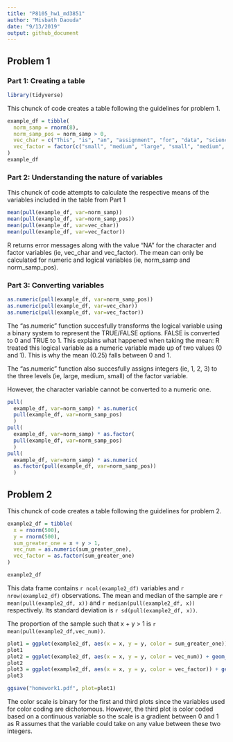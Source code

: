 ```yaml
---
title: "P8105_hw1_md3851"
author: "Misbath Daouda"
date: "9/13/2019"
output: github_document
---
```




## Problem 1
### Part 1: Creating a table 

```r
library(tidyverse)
```

This chunck of code creates a table following the guidelines for problem 1.
```r
example_df = tibble(
  norm_samp = rnorm(8),
  norm_samp_pos = norm_samp > 0,
  vec_char = c("This", "is", "an", "assignment", "for", "data", "science", "class"),
  vec_factor = factor(c("small", "medium", "large", "small", "medium", "large", "small", "small"))
)
example_df
```

### Part 2: Understanding the nature of variables  
This chunck of code attempts to calculate the respective means of the variables included in the table from Part 1 
```r
mean(pull(example_df, var=norm_samp))
mean(pull(example_df, var=norm_samp_pos))
mean(pull(example_df, var=vec_char))
mean(pull(example_df, var=vec_factor))
```
R returns error messages along with the value "NA" for the character and factor variables (ie, vec_char and vec_factor). The mean can only be calculated for numeric and logical variables (ie, norm_samp and norm_samp_pos).

### Part 3: Converting variables 
```r
as.numeric(pull(example_df, var=norm_samp_pos))
as.numeric(pull(example_df, var=vec_char))
as.numeric(pull(example_df, var=vec_factor))
```
The "as.numeric" function succesfully transforms the logical variable using a binary system to represent the TRUE/FALSE options. FALSE is converted to 0 and TRUE to 1. This explains what happened when taking the mean: R treated this logical variable as a numeric variable made up of two values (0 and 1). This is why the mean (0.25) falls between 0 and 1. 

The "as.numeric" function also succesfully assigns integers (ie, 1, 2, 3) to the three levels (ie, large, medium, small) of the factor variable. 

However, the character variable cannot be converted to a numeric one. 

```r
pull(
  example_df, var=norm_samp) * as.numeric(
  pull(example_df, var=norm_samp_pos)
  )
pull(
  example_df, var=norm_samp) * as.factor(
  pull(example_df, var=norm_samp_pos)
  )
pull(
  example_df, var=norm_samp) * as.numeric(
  as.factor(pull(example_df, var=norm_samp_pos))
  ) 
```

## Problem 2
This chunck of code creates a table following the guidelines for problem 2.
```r
example2_df = tibble(
  x = rnorm(500),
  y = rnorm(500),
  sum_greater_one = x + y > 1,
  vec_num = as.numeric(sum_greater_one),
  vec_factor = as.factor(sum_greater_one)
)

example2_df
```

This data frame contains `r ncol(example2_df)` variables and 
`r nrow(example2_df)` observations. The mean and median of the sample are `r mean(pull(example2_df, x))` and `r median(pull(example2_df, x))` respectively. Its standard deviation is `r sd(pull(example2_df, x))`.

The proportion of the sample such that x + y > 1 is `r mean(pull(example2_df,vec_num))`.

```r
plot1 = ggplot(example2_df, aes(x = x, y = y, color = sum_greater_one)) + geom_point()
plot1
plot2 = ggplot(example2_df, aes(x = x, y = y, color = vec_num)) + geom_point()
plot2
plot3 = ggplot(example2_df, aes(x = x, y = y, color = vec_factor)) + geom_point()
plot3

ggsave("homework1.pdf", plot=plot1)
```
The color scale is binary for the first and third plots since the variables used for color coding are dichotomous. However, the third plot is color coded based on a continuous variable so the scale is a gradient between 0 and 1 as R assumes that the variable could take on any value between these two integers. 




